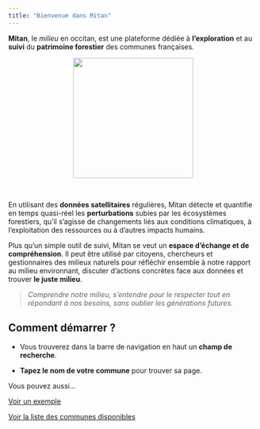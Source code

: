 ```yaml
---
title: "Bienvenue dans Mitan"
---
```


__Mitan__, le _milieu_ en occitan, est une plateforme dédiée à __l'exploration__ et au 
__suivi__ du __patrimoine forestier__ des communes françaises. 

<center><img src="./assets/LogoMitanRect.png" width=242px></img></center>

<br>

En utilisant des __données satellitaires__ régulières, Mitan détecte et quantifie en temps quasi-réel les __perturbations__ subies par les écosystèmes forestiers, qu'il s'agisse de changements liés aux conditions climatiques, à l'exploitation des ressources ou à d'autres
impacts humains.

Plus qu'un simple outil de suivi, Mitan se veut un __espace d'échange et de compréhension__. Il peut être utilisé par citoyens, chercheurs et gestionnaires des milieux naturels pour réfléchir ensemble à notre rapport au milieu environnant, discuter d'actions concrètes face aux données et trouver __le juste milieu__.

> _Comprendre notre milieu, s'entendre pour le respecter tout en répondant à nos besoins, sans oublier les générations futures._

## Comment démarrer ?

* Vous trouverez dans la barre de navigation en haut un __champ de recherche__. 

* __Tapez le nom de votre commune__ pour trouver sa page.


Vous pouvez aussi...

[Voir un exemple](87153.html){.btn .btn-secondary .btn role="button"}

[Voir la liste des communes disponibles](communes.html){.btn .btn-secondary .btn role="button"}